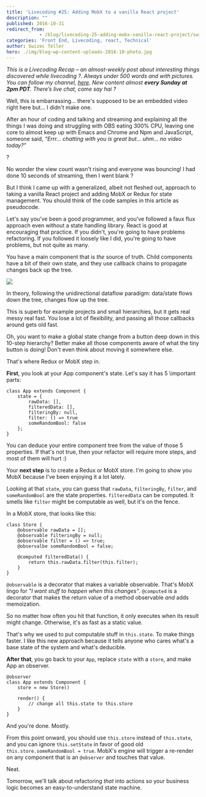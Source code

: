 ```yaml
---
title: 'Livecoding #25: Adding MobX to a vanilla React project'
description: ""
published: 2016-10-31
redirect_from: 
            - /blog/livecoding-25-adding-mobx-vanilla-react-project/swizec/7170
categories: 'Front End, Livecoding, react, Technical'
author: Swizec Teller
hero: ./img/blog-wp-content-uploads-2016-10-photo.jpg
---
```

_This is a Livecoding Recap – an almost-weekly post about interesting things discovered while livecoding ?. Always under 500 words and with pictures. You can follow my channel, [here](https://livecoding.tv/swizec). New content almost **every Sunday at 2pm PDT**. There’s live chat, come say hai ?_



Well, this is embarrassing… there's supposed to be an embedded video right here but… I didn't make one.



After an hour of coding and talking and streaming and explaining all the things I was doing and struggling with OBS eating 300% CPU, leaving one core to almost keep up with Emacs and Chrome and Npm and JavaScript, someone said, _"Errr… chatting with you is great but… uhm… no video today?"_



?



No wonder the view count wasn't rising and everyone was bouncing! I had done 10 seconds of streaming, then I went blank ?



But I think I came up with a generalized, albeit not fleshed out, approach to taking a vanilla React project and adding MobX or Redux for state management. You should think of the code samples in this article as pseudocode.



Let's say you've been a good programmer, and you’ve followed a faux flux approach even without a state handling library. React is good at encouraging that practice. If you didn't, you're going to have problems refactoring. If you followed it loosely like I did, you're going to have problems, but not quite as many.



You have a main component that is _the_ source of truth. Child components have a bit of their own state, and they use callback chains to propagate changes back up the tree.



![](./img/blog-wp-content-uploads-2016-10-photo.jpg)



In theory, following the unidirectional dataflow paradigm: data/state flows down the tree, changes flow up the tree.



This is superb for example projects and small hierarchies, but it gets real messy real fast. You lose a lot of flexibility, and passing all those callbacks around gets old fast.



Oh, you want to make a global state change from a button deep down in this 10-step hierarchy? Better make all those components aware of what the tiny button is doing! Don't even think about moving it somewhere else.



That's where Redux or MobX step in.



**First**, you look at your App component's state. Let's say it has 5 \\important parts:



```
class App extends Component {
    state = {
        rawData: [],
        filteredData: [],
        filteringBy: null,
        filter: () => true
        someRandomBool: false
    };
}
```



You can deduce your entire component tree from the value of those 5 properties. If that's not true, then your refactor will require more steps, and most of them will hurt :)



Your **next step** is to create a Redux or MobX store. I'm going to show you MobX because I've been enjoying it a lot lately.



Looking at that `state`, you can guess that `rawData`, `filteringBy`, `filter`, and `someRandomBool` are the state properties. `filteredData` can be computed. It smells like `filter` might be computable as well, but it's on the fence.



In a MobX store, that looks like this:



```
class Store {
    @observable rawData = [];
    @observable filteringBy = null;
    @observable filter = () => true;
    @observalbe someRandomBool = false;
 
    @computed filteredData() {
        return this.rawData.filter(this.filter);
    }
}
```



`@observable` is a decorator that makes a variable observable. That's MobX lingo for _"I want stuff to happen when this changes"_. `@computed` is a decorator that makes the return value of a method observable _and_ adds memoization.



So no matter how often you hit that function, it only executes when its result might change. Otherwise, it's as fast as a static value.



That's why we used to put computable stuff in `this.state`. To make things faster. I like this new approach because it tells anyone who cares what's a base state of the system and what's deducible.



**After that**, you go back to your `App`, replace `state` with a `store`, and make App an observer.



```
@observer
class App extends Component {
    store = new Store()
 
    render() {
        // change all this.state to this.store
    }
}
```



And you're done. Mostly.



From this point onward, you should use `this.store` instead of `this.state`, and you can ignore `this.setState` in favor of good old `this.store.someRandomBool = true`. MobX's engine will trigger a re-render on any component that is an `@observer` and touches that value.



Neat.



Tomorrow, we'll talk about refactoring _that_ into actions so your business logic becomes an easy-to-understand state machine.